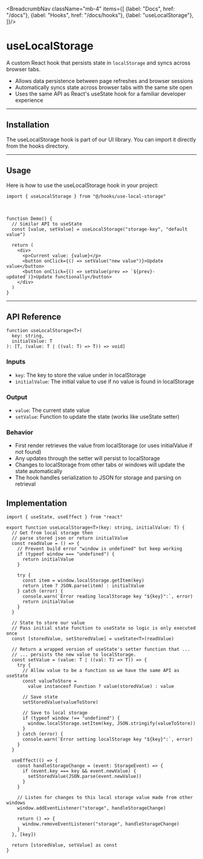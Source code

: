 
<BreadcrumbNav className="mb-4" items={[
  {label: "Docs", href: "/docs"},
  {label: "Hooks", href: "/docs/hooks"},
  {label: "useLocalStorage"},
]}/>

<PreviewUseLocalStorage/>

# useLocalStorage

A custom React hook that persists state in `localStorage` and syncs across browser tabs.

- Allows data persistence between page refreshes and browser sessions
- Automatically syncs state across browser tabs with the same site open
- Uses the same API as React's useState hook for a familiar developer experience

---

## Installation

The useLocalStorage hook is part of our UI library. You can import it directly from the hooks directory.

<UseLocalStorageInstallation/>

---

## Usage

Here is how to use the useLocalStorage hook in your project:

```tsx
import { useLocalStorage } from "@/hooks/use-local-storage"
```

<br/>

```tsx
function Demo() {
  // Similar API to useState
  const [value, setValue] = useLocalStorage("storage-key", "default value")
  
  return (
    <div>
      <p>Current value: {value}</p>
      <button onClick={() => setValue("new value")}>Update value</button>
      <button onClick={() => setValue(prev => `${prev}-updated`)}>Update functionally</button>
    </div>
  )
}
```

---

## API Reference

```tsx
function useLocalStorage<T>(
  key: string,
  initialValue: T
): [T, (value: T | ((val: T) => T)) => void]
```

### Inputs

- `key`: The key to store the value under in localStorage
- `initialValue`: The initial value to use if no value is found in localStorage

### Output

- `value`: The current state value
- `setValue`: Function to update the state (works like useState setter)

### Behavior

- First render retrieves the value from localStorage (or uses initialValue if not found)
- Any updates through the setter will persist to localStorage
- Changes to localStorage from other tabs or windows will update the state automatically
- The hook handles serialization to JSON for storage and parsing on retrieval

## Implementation

```tsx
import { useState, useEffect } from "react"

export function useLocalStorage<T>(key: string, initialValue: T) {
  // Get from local storage then
  // parse stored json or return initialValue
  const readValue = () => {
    // Prevent build error "window is undefined" but keep working
    if (typeof window === "undefined") {
      return initialValue
    }

    try {
      const item = window.localStorage.getItem(key)
      return item ? JSON.parse(item) : initialValue
    } catch (error) {
      console.warn(`Error reading localStorage key "${key}":`, error)
      return initialValue
    }
  }

  // State to store our value
  // Pass initial state function to useState so logic is only executed once
  const [storedValue, setStoredValue] = useState<T>(readValue)

  // Return a wrapped version of useState's setter function that ...
  // ... persists the new value to localStorage.
  const setValue = (value: T | ((val: T) => T)) => {
    try {
      // Allow value to be a function so we have the same API as useState
      const valueToStore =
        value instanceof Function ? value(storedValue) : value
      
      // Save state
      setStoredValue(valueToStore)
      
      // Save to local storage
      if (typeof window !== "undefined") {
        window.localStorage.setItem(key, JSON.stringify(valueToStore))
      }
    } catch (error) {
      console.warn(`Error setting localStorage key "${key}":`, error)
    }
  }

  useEffect(() => {
    const handleStorageChange = (event: StorageEvent) => {
      if (event.key === key && event.newValue) {
        setStoredValue(JSON.parse(event.newValue))
      }
    }

    // Listen for changes to this local storage value made from other windows
    window.addEventListener("storage", handleStorageChange)
    
    return () => {
      window.removeEventListener("storage", handleStorageChange)
    }
  }, [key])

  return [storedValue, setValue] as const
} 
